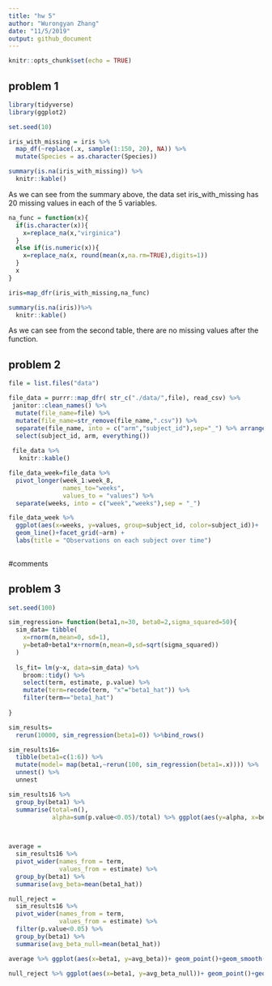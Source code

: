 ```yaml
---
title: "hw 5"
author: "Wurongyan Zhang"
date: "11/5/2019"
output: github_document
---
```


```r
knitr::opts_chunk$set(echo = TRUE)
```

## problem 1

```r
library(tidyverse)
library(ggplot2)

set.seed(10)

iris_with_missing = iris %>% 
  map_df(~replace(.x, sample(1:150, 20), NA)) %>%
  mutate(Species = as.character(Species))
```

```r
summary(is.na(iris_with_missing)) %>% 
  knitr::kable()
```

As we can see from the summary above, the data set iris_with_missing has 20 missing values in each of the 5 variables.

```r
na_func = function(x){
  if(is.character(x)){
    x=replace_na(x,"virginica")
  }
  else if(is.numeric(x)){
    x=replace_na(x, round(mean(x,na.rm=TRUE),digits=1))
  }
  x
}

iris=map_dfr(iris_with_missing,na_func)

summary(is.na(iris))%>% 
  knitr::kable()
```

As we can see from the second table, there are no missing values after the function.

## problem 2

```r
file = list.files("data")

file_data = purrr::map_dfr( str_c("./data/",file), read_csv) %>% 
 janitor::clean_names() %>% 
  mutate(file_name=file) %>% 
  mutate(file_name=str_remove(file_name,".csv")) %>% 
  separate(file_name, into = c("arm","subject_id"),sep="_") %>% arrange(arm,subject_id) %>% 
  select(subject_id, arm, everything())
  
 file_data %>% 
   knitr::kable()
```

```r
file_data_week=file_data %>% 
  pivot_longer(week_1:week_8,
               names_to="weeks",
               values_to = "values") %>% 
  separate(weeks, into = c("week","weeks"),sep = "_")

file_data_week %>% 
  ggplot(aes(x=weeks, y=values, group=subject_id, color=subject_id))+
  geom_line()+facet_grid(~arm) +
  labs(title = "Observations on each subject over time")
  
```

#comments

## problem 3

```r
set.seed(100)

sim_regression= function(beta1,n=30, beta0=2,sigma_squared=50){
  sim_data= tibble(
    x=rnorm(n,mean=0, sd=1),
    y=beta0+beta1*x+rnorm(n,mean=0,sd=sqrt(sigma_squared))
  )
  
  ls_fit= lm(y~x, data=sim_data) %>% 
    broom::tidy() %>% 
    select(term, estimate, p.value) %>% 
    mutate(term=recode(term, "x"="beta1_hat")) %>% 
    filter(term=="beta1_hat") 
  
}
```

```r
sim_results=
  rerun(10000, sim_regression(beta1=0)) %>%bind_rows()
```

```r
sim_results16= 
  tibble(beta1=c(1:6)) %>% 
  mutate(model= map(beta1,~rerun(100, sim_regression(beta1=.x)))) %>% 
  unnest() %>% 
  unnest
```

```r
sim_results16 %>% 
  group_by(beta1) %>% 
  summarise(total=n(),
            alpha=sum(p.value<0.05)/total) %>% ggplot(aes(y=alpha, x=beta1)) +geom_point()+geom_line()+labs(title = "Association between effect size and power", x= "effect size(beta 1)", y= "power")

  
```

```r
average = 
  sim_results16 %>% 
  pivot_wider(names_from = term,
              values_from = estimate) %>% 
  group_by(beta1) %>% 
  summarise(avg_beta=mean(beta1_hat))
```

```r
null_reject =
  sim_results16 %>% 
  pivot_wider(names_from = term,
              values_from = estimate) %>% 
  filter(p.value<0.05) %>% 
  group_by(beta1) %>% 
  summarise(avg_beta_null=mean(beta1_hat))
```

```r
average %>% ggplot(aes(x=beta1, y=avg_beta))+ geom_point()+geom_smooth()

null_reject %>% ggplot(aes(x=beta1, y=avg_beta_null))+ geom_point()+geom_smooth()
```




















